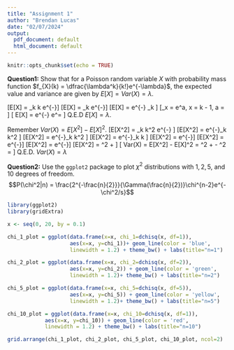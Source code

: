 ```yaml
---
title: "Assignment 1"
author: "Brendan Lucas"
date: "02/07/2024"
output:
  pdf_document: default
  html_document: default
---
```


```r
knitr::opts_chunk$set(echo = TRUE)
```

**Question1:** Show that for a Poisson random variable $X$ with probability mass function $f_{X}(k) = \dfrac{\lambda^k}{k!}e^{-\lambda}$, the expected value and variance are given by $E[X] = Var(X) = \lambda$.

\[E[X] = \sum_k k \dfrac{\lambda^k}{k!}e^{-\lambda}\]
\[E[X] = \sum_k \dfrac{\lambda^k}{(k-1)!}e^{-\lambda}\]
\[E[X] = \lambda e^{-\lambda} \sum_k \dfrac{\lambda^{k-1}}{(k-1)!} \]
\[\sum_x \frac{a^x}{x!} = e^a, \qquad x = k - 1, \qquad a = \lambda\]
\[ E[X] = \lambda e^{-\lambda} e^\lambda = \lambda\]
Q.E.D $E[X] = \lambda$.

Remember $Var(X) = E[X^2] - E[X]^2$.
\[E[X^2] = \sum_k k^2 \dfrac{\lambda^k}{k!}e^{-\lambda} \]
\[E[X^2] = e^{-\lambda}\sum_k k^2 \dfrac{\lambda^k}{k!} \]
\[E[X^2] = \lambda e^{-\lambda}\sum_k k^2 \dfrac{\lambda^{k-1}}{k!} \]
\[E[X^2] = \lambda e^{-\lambda}\sum_k k \dfrac{\lambda^{k-1}}{(k-1)!} \]
\[E[X^2] = \lambda e^{-\lambda}\left[ \sum_k (k-1) \dfrac{\lambda^{k-1}}{(k-1)!}  + \sum_k \dfrac{\lambda^{k-1}}{(k-1)!}\right] \]
\[E[X^2] = \lambda e^{-\lambda}\left[ \lambda^{-1} \sum_k \dfrac{\lambda^{k-2}}{(k-2)!}  + \sum_k \dfrac{\lambda^{k-1}}{(k-1)!}\right] \]
\[E[X^2] = \lambda e^{-\lambda}\left[ \lambda^{-1} e^{\lambda} + e^\lambda \right] \]
\[E[X^2] = \lambda^2 + \lambda\]
\[ Var(X) = E[X^2] - E[X]^2 = \lambda^2 + \lambda - \lambda^2 = \lambda \]
Q.E.D. $Var(X) = \lambda$


**Question2:** Use the `ggplot2` package to plot $\chi^2$ distributions with $1, 2, 5,$ and $10$ degrees of freedom. 
$$P(\chi^2|n) = \frac{2^{-\frac{n}{2}}}{\Gamma(\frac{n}{2})}\chi^{n-2}e^{-\chi^2/s}$$

```r
library(ggplot2)
library(gridExtra)

x <- seq(0, 20, by = 0.1)

chi_1_plot = ggplot(data.frame(x=x, chi_1=dchisq(x, df=1)),
                    aes(x=x, y=chi_1))+ geom_line(color = 'blue',
                    linewidth = 1.2) + theme_bw() + labs(title="n=1")

chi_2_plot = ggplot(data.frame(x=x, chi_2=dchisq(x, df=2)),
                    aes(x=x, y=chi_2)) + geom_line(color = 'green',
                    linewidth = 1.2)+ theme_bw() + labs(title="n=2")

chi_5_plot = ggplot(data.frame(x=x, chi_5=dchisq(x, df=5)),
                    aes(x=x, y=chi_5)) + geom_line(color = 'yellow',
                    linewidth = 1.2)+ theme_bw() + labs(title="n=5")

chi_10_plot = ggplot(data.frame(x=x, chi_10=dchisq(x, df=1)), 
            aes(x=x, y=chi_10)) + geom_line(color = 'red',
            linewidth = 1.2) + theme_bw() + labs(title="n=10")

grid.arrange(chi_1_plot, chi_2_plot, chi_5_plot, chi_10_plot, ncol=2)


```

